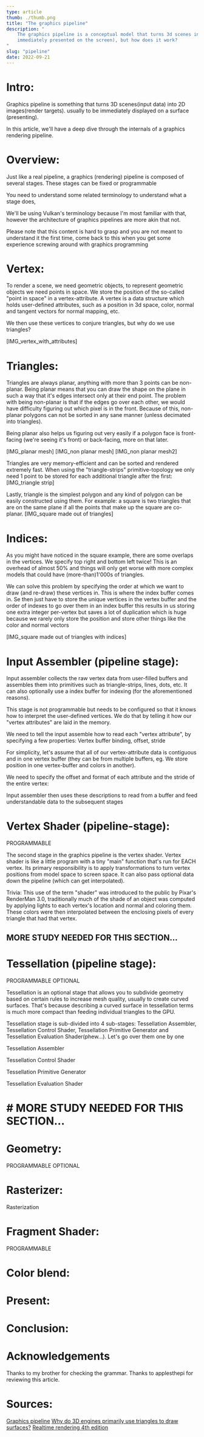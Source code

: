 ```yaml
---
type: article
thumb: ./thumb.png
title: "The graphics pipeline"
description: "
    The graphics pipeline is a conceptual model that turns 3d scenes into an image (usually to be
    immediately presented on the screen), but how does it work?
"
slug: "pipeline"
date: 2022-09-21
---
```


# Intro:

Graphics pipeline is something that turns 3D scenes(input data) into 2D images(render targets).
usually to be immediately displayed on a surface (presenting).

In this article, we'll have a deep dive through the internals of a graphics rendering pipeline.

# Overview:

Just like a real pipeline, a graphics (rendering) pipeline is composed of several stages.
These stages can be fixed or programmable

You need to understand some related terminology to understand what a stage does,

We'll be using Vulkan's terminology because I'm most familiar with that, however
the architecture of graphics pipelines are more akin that not.

Please note that this content is hard to grasp and you are not meant to understand
it the first time, come back to this when you get some experience screwing around with graphics
programming

# Vertex:

To render a scene, we need geometric objects, to represent geometric objects we need points in space.
We store the position of the so-called "point in space" in a vertex-attribute. A vertex is a data
structure which holds user-defined attributes, such as a position in 3d space, color, normal and
tangent vectors for normal mapping, etc.

We then use these vertices to conjure triangles, but why do we use triangles?

[IMG_vertex_with_attributes]

# Triangles:

Triangles are always planar, anything with more than 3 points can be non-planar.
Being planar means that you can draw the shape on the plane in such a way that it's edges intersect
only at their end point. The problem with being non-planar is that if the edges go over each other,
we would have difficulty figuring out which pixel is in the front. Because of this, non-planar polygons
can not be sorted in any sane manner (unless decimated into triangles).

Being planar also helps us figuring out very easily if a polygon face is front-facing
(we're seeing it's front) or back-facing, more on that later.

[IMG_planar mesh]
[IMG_non planar mesh]
[IMG_non planar mesh2]

Triangles are very memory-efficient and can be sorted and rendered extremely fast.
When using the "triangle-strips" primitive-topology we only need 1 point to be stored for each
additional triangle after the first:
[IMG_triangle strip]

Lastly, triangle is the simplest polygon and any kind of polygon can be easily constructed using them.
For example: a square is two triangles that are on the same plane if all the points that make up
the square are co-planar.
[IMG_square made out of triangles]

# Indices:

As you might have noticed in the square example, there are some overlaps in the vertices.
We specify top right and bottom left twice! This is an overhead of almost 50% and things will
only get worse with more complex models that could have (more-than)1'000s of triangles.

We can solve this problem by specifying the order at which we want to draw (and re-draw) these
vertices in. This is where the index buffer comes in. Se then just have to store the unique
vertices in the vertex buffer and the order of indexes to go over them in an index buffer
this results in us storing one extra integer per-vertex but saves a lot of duplication
which is huge because we rarely only store the position and store other things like
the color and normal vectors

[IMG_square made out of triangles with indices]

# Input Assembler (pipeline stage):

Input assembler collects the raw vertex data from user-filled buffers and assembles them into
primitives such as triangle-strips, lines, dots, etc. It can also optionally use a index buffer
for indexing (for the aforementioned reasons).

This stage is not programmable but needs to be configured so that it knows how to interpret the
user-defined vertices. We do that by telling it how our "vertex attributes" are laid in the memory.

We need to tell the input assemble how to read each "vertex attribute", by specifying a few properties:
Vertex buffer binding, offset, stride

For simplicity, let's assume that all of our vertex-attribute data is contiguous and in one vertex
buffer (they can be from multiple buffers, eg. We store position in one vertex-buffer and colors in another).

We need to specify the offset and format of each attribute and the stride of the entire vertex:


Input assembler then uses these descriptions to read from a buffer and feed understandable data
to the subsequent stages

# Vertex Shader (pipeline-stage):

PROGRAMMABLE

The second stage in the graphics pipeline is the vertex shader. Vertex shader is like a little
program with a tiny "main" function that's run for EACH vertex. Its primary responsibility is to
apply transformations to turn vertex positions from model space to screen space. It can also pass
optional data down the pipeline (which can get interpolated).


Trivia: This use of the term "shader" was introduced to the public by Pixar's RenderMan 3.0, traditionally
much of the shade of an object was computed by applying lights to each vertex's location and normal
and coloring them. These colors were then interpolated between the enclosing pixels of every
triangle that had that vertex.

## MORE STUDY NEEDED FOR THIS SECTION...

# Tessellation (pipeline stage):

PROGRAMMABLE
OPTIONAL


Tessellation is an optional stage that allows you to subdivide geometry based on certain rules
to increase mesh quality, usually to create curved surfaces. That's because describing
a curved surface in tessellation terms is much more compact than feeding individual triangles
to the GPU.


Tessellation stage is sub-divided into 4 sub-stages: Tessellation Assembler, Tessellation Control
Shader, Tessellation Primitive Generator and Tessellation Evaluation Shader(phew...). Let's go over them
one by one


Tessellation Assembler


Tessellation Control Shader


Tessellation Primitive Generator


Tessellation Evaluation Shader

# # MORE STUDY NEEDED FOR THIS SECTION...

# Geometry:

PROGRAMMABLE
OPTIONAL

# Rasterizer:

Rasterization

# Fragment Shader:

PROGRAMMABLE

# Color blend:

# Present:

# Conclusion:

# Acknowledgements

Thanks to my brother for checking the grammar.
Thanks to applesthepi for reviewing this article.

# Sources:

[Graphics pipeline](https://en.wikipedia.org/wiki/Graphics_pipeline)
[Why do 3D engines primarily use triangles to draw surfaces?](https://stackoverflow.com/questions/6100528/why-do-3d-engines-primarily-use-triangles-to-draw-surfaces)
[Realtime rendering 4th edition](https://www.amazon.com/Real-Time-Rendering-Fourth-Tomas-Akenine-M%C3%B6ller/dp/1138627003)
